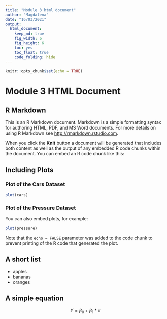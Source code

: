 ```yaml
---
title: "Module 3 html document"
author: "Magdalena"
date: "16/03/2021"
output:
  html_document: 
    keep_md: true
    fig_width: 6
    fig_height: 6
    toc: yes
    toc_float: true
    code_folding: hide
---
```


```r
knitr::opts_chunk$set(echo = TRUE)
```

# Module 3 HTML Document

## R Markdown {#nextsteps .emhasized}

This is an R Markdown document. Markdown is a simple formatting syntax for authoring HTML, PDF, and MS Word documents. For more details on using R Markdown see <http://rmarkdown.rstudio.com>.

When you click the **Knit** button a document will be generated that includes both content as well as the output of any embedded R code chunks within the document. You can embed an R code chunk like this:



## Including Plots


### Plot of the Cars Dataset

```r
plot(cars)
```


### Plot of the Pressure Dataset

You can also embed plots, for example:

```r
plot(pressure)
```

Note that the `echo = FALSE` parameter was added to the code chunk to prevent printing of the R code that generated the plot.


## A short list

* apples
* bananas
* oranges

## A simple equation

$$ Y = \beta_0 + \beta_1*x$$
